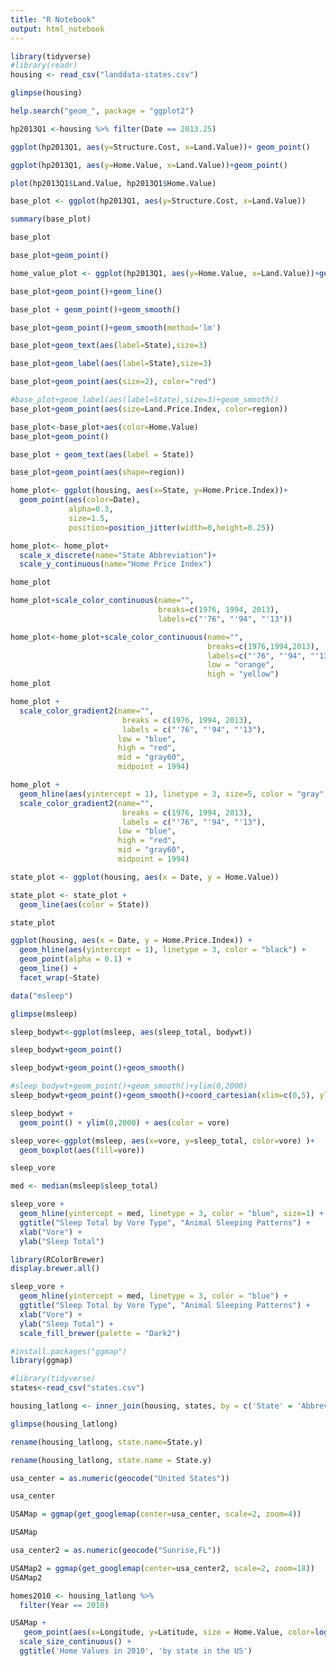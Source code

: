 ```yaml
---
title: "R Notebook"
output: html_notebook
---
```






```r
library(tidyverse)
#library(readr)
housing <- read_csv("landdata-states.csv")
```

```r

glimpse(housing)
```


```r
help.search("geom_", package = "ggplot2")
```


```r
hp2013Q1 <-housing %>% filter(Date == 2013.25)

ggplot(hp2013Q1, aes(y=Structure.Cost, x=Land.Value))+ geom_point()
```


```r
ggplot(hp2013Q1, aes(y=Home.Value, x=Land.Value))+geom_point()
```


```r
plot(hp2013Q1$Land.Value, hp2013Q1$Home.Value)
```


```r
base_plot <- ggplot(hp2013Q1, aes(y=Structure.Cost, x=Land.Value))
```


```r
summary(base_plot)
```


```r
base_plot
```

```r
base_plot+geom_point()
```


```r
home_value_plot <- ggplot(hp2013Q1, aes(y=Home.Value, x=Land.Value))+geom_point()
```


```r
base_plot+geom_point()+geom_line()
```


```r
base_plot + geom_point()+geom_smooth()
```


```r
base_plot+geom_point()+geom_smooth(method='lm')
```


```r
base_plot+geom_text(aes(label=State),size=3)
```


```r
base_plot+geom_label(aes(label=State),size=3)
```


```r
base_plot+geom_point(aes(size=2), color="red")
```


```r
#base_plot+geom_label(aes(label=State),size=3)+geom_smooth()
base_plot+geom_point(aes(size=Land.Price.Index, color=region))
```


```r
base_plot<-base_plot+aes(color=Home.Value)
base_plot+geom_point()
```


```r
base_plot + geom_text(aes(label = State))
```

```r
base_plot+geom_point(aes(shape=region))
```


```r
home_plot<- ggplot(housing, aes(x=State, y=Home.Price.Index))+
  geom_point(aes(color=Date),
             alpha=0.3,
             size=1.5,
             position=position_jitter(width=0,height=0.25))
```


```r
home_plot<- home_plot+
  scale_x_discrete(name="State Abbreviation")+
  scale_y_continuous(name="Home Price Index")

home_plot
```


```r
home_plot+scale_color_continuous(name="",
                                 breaks=c(1976, 1994, 2013),
                                 labels=c("'76", "'94", "'13"))
```


```r
home_plot<-home_plot+scale_color_continuous(name="",
                                            breaks=c(1976,1994,2013),
                                            labels=c("'76", "'94", "'13"),
                                            low = "orange",
                                            high = "yellow")
home_plot
```


```r
home_plot +
  scale_color_gradient2(name="",
                         breaks = c(1976, 1994, 2013),
                         labels = c("'76", "'94", "'13"),
                        low = "blue",
                        high = "red",
                        mid = "gray60",
                        midpoint = 1994)
```


```r
home_plot +
  geom_hline(aes(yintercept = 1), linetype = 3, size=5, color = "gray", position=position_jitter(width=0,height=0.25)) + 
  scale_color_gradient2(name="",
                         breaks = c(1976, 1994, 2013),
                         labels = c("'76", "'94", "'13"),
                        low = "blue",
                        high = "red",
                        mid = "gray60",
                        midpoint = 1994)

```


```r
state_plot <- ggplot(housing, aes(x = Date, y = Home.Value))

state_plot <- state_plot + 
  geom_line(aes(color = State))

state_plot
```


```r
ggplot(housing, aes(x = Date, y = Home.Price.Index)) + 
  geom_hline(aes(yintercept = 1), linetype = 3, color = "black") + 
  geom_point(alpha = 0.1) +
  geom_line() + 
  facet_wrap(~State)
```


```r
data("msleep")
```


```r
glimpse(msleep)
```



```r
sleep_bodywt<-ggplot(msleep, aes(sleep_total, bodywt))

sleep_bodywt+geom_point()
```


```r
sleep_bodywt+geom_point()+geom_smooth()
```


```r
#sleep_bodywt+geom_point()+geom_smooth()+ylim(0,2000)
sleep_bodywt+geom_point()+geom_smooth()+coord_cartesian(xlim=c(0,5), ylim =c(0,500) )
```


```r
sleep_bodywt +
  geom_point() + ylim(0,2000) + aes(color = vore)
```


```r
sleep_vore<-ggplot(msleep, aes(x=vore, y=sleep_total, color=vore) )+
  geom_boxplot(aes(fill=vore))

sleep_vore
```


```r
med <- median(msleep$sleep_total)
```


```r
sleep_vore + 
  geom_hline(yintercept = med, linetype = 3, color = "blue", size=1) +
  ggtitle("Sleep Total by Vore Type", "Animal Sleeping Patterns") +
  xlab("Vore") +
  ylab("Sleep Total")
```


```r
library(RColorBrewer)
display.brewer.all()
```


```r
sleep_vore + 
  geom_hline(yintercept = med, linetype = 3, color = "blue") +
  ggtitle("Sleep Total by Vore Type", "Animal Sleeping Patterns") +
  xlab("Vore") +
  ylab("Sleep Total") +
  scale_fill_brewer(palette = "Dark2")
```


```r
#install.packages("ggmap")
library(ggmap)
```


```r
#library(tidyverse)
states<-read_csv("states.csv")
```


```r
housing_latlong <- inner_join(housing, states, by = c('State' = 'Abbreviation'))
```


```r
glimpse(housing_latlong)
```


```r
rename(housing_latlong, state.name=State.y)
```


```r
rename(housing_latlong, state.name = State.y)
```


```r
usa_center = as.numeric(geocode("United States"))
```


```r
usa_center
```


```r
USAMap = ggmap(get_googlemap(center=usa_center, scale=2, zoom=4))
```


```r
USAMap
```


```r
usa_center2 = as.numeric(geocode("Sunrise,FL"))
```


```r
USAMap2 = ggmap(get_googlemap(center=usa_center2, scale=2, zoom=18))
USAMap2
```


```r
homes2010 <- housing_latlong %>%
  filter(Year == 2010)
```


```r
USAMap + 
   geom_point(aes(x=Longitude, y=Latitude, size = Home.Value, color=log(Home.Value)), data=homes2010, alpha=0.4) +
  scale_size_continuous() +
  ggtitle('Home Values in 2010', 'by state in the US')
```











